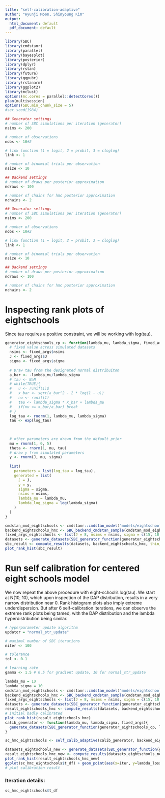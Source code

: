 ```yaml
---
title: "self-calibration-adaptive"
author: "Hyunji Moon, Shinyoung Kim"
output:
  html_document: default
  pdf_document: default
---
```

```r
library(SBC)
library(cmdstanr)
library(parallel)
library(bayesplot)
library(posterior)
library(dplyr)
library(rstan)
library(future)
library(ggpubr)
library(rstanarm)
library(ggplot2)
library(mclust)
options(mc.cores = parallel::detectCores())
plan(multisession)
options(SBC.min_chunk_size = 5)
#set.seed(1984)
```

```R
## Generator settings
# number of SBC simulations per iteration (generator)
nsims <- 200

# number of observations
nobs <- 10#2

# link function (1 = logit, 2 = probit, 3 = cloglog)
link <- 1

# number of binomial trials per observation
nsize <- 10

## Backend settings
# number of draws per posterior approximation 
ndraws <- 100

# number of chains for hmc posterior approximation
nchains <- 2
```

```R
## Generator settings
# number of SBC simulations per iteration (generator)
nsims <- 200

# number of observations
nobs <- 10#2

# link function (1 = logit, 2 = probit, 3 = cloglog)
link <- 1

# number of binomial trials per observation
nsize <- 10

## Backend settings
# number of draws per posterior approximation 
ndraws <- 100

# number of chains for hmc posterior approximation
nchains <- 2
```

# Inspecting rank plots of eightschools
Since tau requires a positive constraint, we will be working with log(tau).
```R
generator_eightschools_cp <- function(lambda_mu, lambda_sigma, fixed_args){
  # fixed value across simulated datasets
  nsims <- fixed_args$nsims
  J <- fixed_args$J
  sigma <- fixed_args$sigma
  
  # Draw tau from the designated normal distribuiton
  a_bar <- -lambda_mu/lambda_sigma
  # tau <- NaN
  # while(TRUE){
  #   u <- runif(1)$
  #   x_bar <- sqrt(a_bar^2 - 2 * log(1 - u))
  #   nu <- runif(1)
  #   tau <- lambda_sigma * x_bar + lambda_mu
  #   if(nu <= x_bar/a_bar) break
  # }
  log_tau <- rnorm(1, lambda_mu, lambda_sigma)
  tau <- exp(log_tau)
  
  
  
  # other parameters are drawn from the default prior
  mu = rnorm(1, 0, 5)
  theta <- rnorm(1, mu, tau)
  # draw y from simulated parameters
  y <- rnorm(J, mu, sigma)
  
  list(
    parameters = list(log_tau = log_tau), 
    generated = list(
      J = J,
      y = y,
      sigma = sigma,
      nsims = nsims,
      lambda_mu = lambda_mu,
      lambda_log_sigma = log(lambda_sigma)
    )
  )
}

cmdstan_mod_eightschools <- cmdstanr::cmdstan_model("models/eightschools_cp_posteriordb.stan")
backend_eightschools_hmc <- SBC_backend_cmdstan_sample(cmdstan_mod_eightschools, chains = 4, iter_sampling = ndraws / 4) # thin = 10
fixed_args_eightschools <- list(J = 8, nsims = nsims, sigma = c(15, 10, 16, 11, 9, 11, 10, 18), nsims=nsims)
datasets <- generate_datasets(SBC_generator_function(generator_eightschools_cp, 0, 1, fixed_args_eightschools), n_datasets = fixed_args_eightschools$nsims)
sbc_result <- compute_results(datasets, backend_eightschools_hmc, thin_ranks = 4)
plot_rank_hist(sbc_result)
```

# Run self calibration for centered eight schools model

We now repeat the above procedure with eight-school's log(tau). We start at N(10, 10), which upon inspection of the DAP distribution, results in a very narrow distribution near 0. Rank histogram plots also imply extreme underdispersion. But after 6 self-calibration iterations, we can observe the extreme rank plots being tamed, with the DAP distribution and the lambda hyperdistribution being similar.
```R
# hyperparameter update algorithm 
updator = "normal_str_update"

# maximal number of SBC iterations
niter <- 100

# tolerance
tol <- 0.1

# learning rate
gamma <- 1.5 # 0.5 for gradient update, 10 for normal_str_update

lambda_mu = 10
lambda_sigma = 10
cmdstan_mod_eightschools <- cmdstanr::cmdstan_model("models/eightschools_cp_posteriordb.stan")
backend_eightschools_hmc <- SBC_backend_cmdstan_sample(cmdstan_mod_eightschools, chains = 4, iter_sampling = ndraws / 4) # thin = 10
fixed_args_eightschools <- list(J = 8, nsims = nsims, sigma = c(15, 10, 16, 11, 9, 11, 10, 18), nsims=nsims)
datasets <- generate_datasets(SBC_generator_function(generator_eightschools_cp, 0, 1, fixed_args_eightschools), n_datasets = fixed_args_eightschools$nsims)
result_eightschools_hmc <- compute_results(datasets, backend_eightschools_hmc, thin_ranks = 4)
# initial badly calibrated
plot_rank_hist(result_eightschools_hmc)
calib_generator <- function(lambda_mu, lambda_sigma, fixed_args){
  generate_datasets(SBC_generator_function(generator_eightschools_cp, lambda_mu, lambda_sigma, fixed_args), n_datasets = fixed_args$nsims)
}

sc_hmc_eightschools <- self_calib_adaptive(calib_generator, backend_eightschools_hmc, updator, "log_tau", lambda_mu, lambda_sigma, nsims, gamma, tol, fixed_args = fixed_args_eightschools)

datasets_eightschools_new <- generate_datasets(SBC_generator_function(generator_eightschools_cp, sc_hmc_eightschools$mu, sc_hmc_eightschools$sigma, fixed_args_eightschools), n_datasets = fixed_args_eightschools$nsims)
result_eightschools_hmc_new <- compute_results(datasets_eightschools_new, backend_eightschools_hmc)
plot_rank_hist(result_eightschools_hmc_new)
ggplot(sc_hmc_eightschools$t_df) + geom_point(aes(x=iter, y=lambda_loss))
# plot calibration result
```

### Iteration details:

```R
sc_hmc_eightschools$t_df
```
